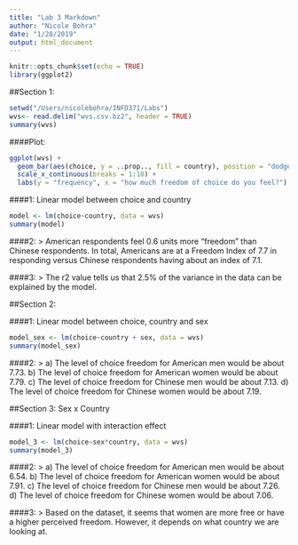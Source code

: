```yaml
---
title: "Lab 3 Markdown"
author: "Nicole Bohra"
date: "1/28/2019"
output: html_document
---
```


```r
knitr::opts_chunk$set(echo = TRUE)
library(ggplot2)
```

##Section 1: 
```r
setwd("/Users/nicolebohra/INFO371/Labs")
wvs<- read.delim("wvs.csv.bz2", header = TRUE)
summary(wvs)
```

####Plot: 
```r
ggplot(wvs) +
  geom_bar(aes(choice, y = ..prop.., fill = country), position = "dodge") +
  scale_x_continuous(breaks = 1:10) +
  labs(y = "frequency", x = "how much freedom of choice do you feel?")
```

####1: Linear model between choice and country
```r
model <- lm(choice~country, data = wvs)
summary(model)
```

####2: 
> American respondents feel 0.6 units more "freedom" than Chinese 
respondents. In total, Americans are at a Freedom Index of 7.7 in 
responding versus Chinese respondents having about an 
index of 7.1.

####3: 
> The r2 value tells us that 2.5%  of the variance in the data can be explained by the model.

##Section 2: 

####1: Linear model between choice, country and sex
```r
model_sex <- lm(choice~country + sex, data = wvs)
summary(model_sex)
```

####2: 
> 
a) The level of choice freedom for American men would be about 7.73.
b) The level of choice freedom for American women would be about 7.79.
c) The level of choice freedom for Chinese men would be about 7.13.
d) The level of choice freedom for Chinese women would be about 7.19.


##Section 3: Sex x Country

####1: Linear model with interaction effect
```r
model_3 <- lm(choice~sex*country, data = wvs)
summary(model_3)
```

####2:
>
a) The level of choice freedom for American men would be about 6.54.
b) The level of choice freedom for American women would be about 7.91.
c) The level of choice freedom for Chinese men would be about 7.26.
d) The level of choice freedom for Chinese women would be about 7.06.

####3: 
> Based on the dataset, it seems that women are more free or have a higher 
 perceived freedom. However, it depends on what country we are looking at.
